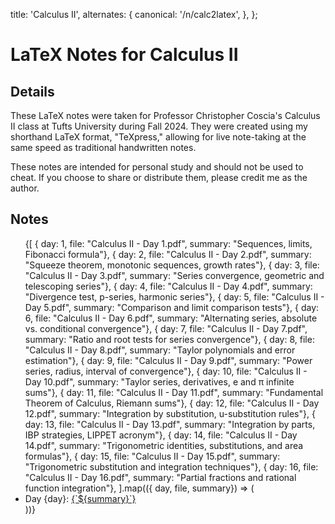 
  title: 'Calculus II',
  alternates: {
    canonical: '/n/calc2latex',
  },
};

# LaTeX Notes for Calculus II

<AnimatedName />

## Details

These LaTeX notes were taken for Professor Christopher Coscia's Calculus II class at Tufts University during Fall 2024. They were created using my shorthand LaTeX format, "TeXpress," allowing for live note-taking at the same speed as traditional handwritten notes.

These notes are intended for personal study and should not be used to cheat. If you choose to share or distribute them, please credit me as the author.

## Notes
<div>
  <ul>
    {[
      { day: 1, file: "Calculus II - Day 1.pdf", summary: "Sequences, limits, Fibonacci formula"},
      { day: 2, file: "Calculus II - Day 2.pdf", summary: "Squeeze theorem, monotonic sequences, growth rates"},
      { day: 3, file: "Calculus II - Day 3.pdf", summary: "Series convergence, geometric and telescoping series"},
      { day: 4, file: "Calculus II - Day 4.pdf", summary: "Divergence test, p-series, harmonic series"},
      { day: 5, file: "Calculus II - Day 5.pdf", summary: "Comparison and limit comparison tests"},
      { day: 6, file: "Calculus II - Day 6.pdf", summary: "Alternating series, absolute vs. conditional convergence"},
      { day: 7, file: "Calculus II - Day 7.pdf", summary: "Ratio and root tests for series convergence"},
      { day: 8, file: "Calculus II - Day 8.pdf", summary: "Taylor polynomials and error estimation"},
      { day: 9, file: "Calculus II - Day 9.pdf", summary: "Power series, radius, interval of convergence"},
      { day: 10, file: "Calculus II - Day 10.pdf", summary: "Taylor series, derivatives, e and π infinite sums"},
      { day: 11, file: "Calculus II - Day 11.pdf", summary: "Fundamental Theorem of Calculus, Riemann sums"},
      { day: 12, file: "Calculus II - Day 12.pdf", summary: "Integration by substitution, u-substitution rules"},
      { day: 13, file: "Calculus II - Day 13.pdf", summary: "Integration by parts, IBP strategies, LIPPET acronym"},
      { day: 14, file: "Calculus II - Day 14.pdf", summary: "Trigonometric identities, substitutions, and area formulas"},
      { day: 15, file: "Calculus II - Day 15.pdf", summary: "Trigonometric substitution and integration techniques"},
      { day: 16, file: "Calculus II - Day 16.pdf", summary: "Partial fractions and rational function integration"},
    ].map(({ day, file, summary}) => (
      <li key={day}>
        Day {day}: <a href={`/files/${file}`} download>{`${summary}`}</a>
      </li>
    ))}
  </ul>
</div>


